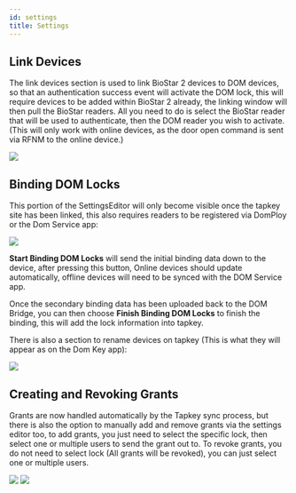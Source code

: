 ```yaml
---
id: settings
title: Settings
---
```


## Link Devices

The link devices section is used to link BioStar 2 devices to DOM devices, so that an authentication success event will activate the DOM lock, this will require devices to be added within BioStar 2 already, the linking window will then pull the BioStar readers. All you need to do is select the BioStar reader that will be used to authenticate, then the DOM reader you wish to activate. (This will only work with online devices, as the door open command is sent via RFNM to the online device.)

<Image src='/img/integration/link-devices.png' alone />

## Binding DOM Locks

This portion of the SettingsEditor will only become visible once the tapkey site has been linked, this also requires readers to be registered via DomPloy or the Dom Service app:

<Image src='/img/integration/binding-dom-locks.png' alone />

**Start Binding DOM Locks** will send the initial binding data down to the device, after pressing this button, Online devices should update automatically, offline devices will need to be synced with the DOM Service app.

Once the secondary binding data has been uploaded back to the DOM Bridge, you can then choose **Finish Binding DOM Locks** to finish the binding, this will add the lock information into tapkey.

There is also a section to rename devices on tapkey (This is what they will appear as on the Dom Key app):

<Image src='/img/integration/binding-dom-locks1.png' alone />

## Creating and Revoking Grants

Grants are now handled automatically by the Tapkey sync process, but there is also the option to manually add and remove grants via the settings editor too, to add grants, you just need to select the specific lock, then select one or multiple users to send the grant out to. To revoke grants, you do not need to select lock (All grants will be revoked), you can just select one or multiple users.

<Image src='/img/integration/creating-reviking-grants.png' alone />

<Image src='/img/integration/creating-reviking-grants1.png' alone />